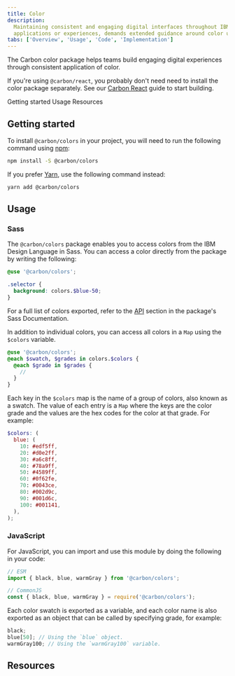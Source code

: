 ```yaml
---
title: Color
description:
  Maintaining consistent and engaging digital interfaces throughout IBM, whether
  applications or experiences, demands extended guidance around color usage.
tabs: ['Overview', 'Usage', 'Code', 'Implementation']
---
```


<PageDescription>

The Carbon color package helps teams build engaging digital experiences through
consistent application of color.

</PageDescription>

<InlineNotification>

If you're using `@carbon/react`, you probably don't need need to install the
color package separately. See our [Carbon React](/developing/frameworks/react/)
guide to start building.

</InlineNotification>

<AnchorLinks>

<AnchorLink>Getting started</AnchorLink>
<AnchorLink>Usage</AnchorLink>
<AnchorLink>Resources</AnchorLink>

</AnchorLinks>

## Getting started

To install `@carbon/colors` in your project, you will need to run the following
command using [npm](https://www.npmjs.com/):

```bash
npm install -S @carbon/colors
```

If you prefer [Yarn](https://yarnpkg.com/en/), use the following command
instead:

```bash
yarn add @carbon/colors
```

## Usage

### Sass

The `@carbon/colors` package enables you to access colors from the IBM Design
Language in Sass. You can access a color directly from the package by writing
the following:

```scss
@use '@carbon/colors';

.selector {
  background: colors.$blue-50;
}
```

For a full list of colors exported, refer to the
[API](https://github.com/carbon-design-system/carbon/blob/main/packages/colors/docs/sass.md#api)
section in the package's Sass Documentation.

In addition to individual colors, you can access all colors in a `Map` using the
`$colors` variable.

```scss
@use '@carbon/colors';
@each $swatch, $grades in colors.$colors {
  @each $grade in $grades {
    //
  }
}
```

Each key in the `$colors` map is the name of a group of colors, also known as a
swatch. The value of each entry is a `Map` where the keys are the color grade
and the values are the hex codes for the color at that grade. For example:

```scss
$colors: (
  blue: (
    10: #edf5ff,
    20: #d0e2ff,
    30: #a6c8ff,
    40: #78a9ff,
    50: #4589ff,
    60: #0f62fe,
    70: #0043ce,
    80: #002d9c,
    90: #001d6c,
    100: #001141,
  ),
);
```

### JavaScript

For JavaScript, you can import and use this module by doing the following in
your code:

```js
// ESM
import { black, blue, warmGray } from '@carbon/colors';

// CommonJS
const { black, blue, warmGray } = require('@carbon/colors');
```

Each color swatch is exported as a variable, and each color name is also
exported as an object that can be called by specifying grade, for example:

```js
black;
blue[50]; // Using the `blue` object.
warmGray100; // Using the `warmGray100` variable.
```

## Resources

<Row className="resource-card-group">
  <Column colMd={4} colLg={4} noGutterSm>
    <ResourceCard
      subTitle="Carbon color package"
      href="https://github.com/carbon-design-system/carbon/blob/v10/packages/colors"
    >

<MdxIcon name="github" />

  </ResourceCard>
  </Column>
  <Column colMd={4} colLg={4} noGutterSm>
    <ResourceCard
      subTitle="Color package demo"
      href="https://carbon-elements.netlify.app/colors/examples/preview/"
    >

<MdxIcon name="bee" />

  </ResourceCard>
  </Column>
</Row>

